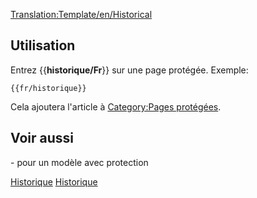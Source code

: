 [[Translation:Template/en/Historical]]
<noinclude></noinclude>{{fr/Fenêtre de message| type  = protection
| texte = <strong>Note</strong><br>Cet article n'a qu'un but historique, et est donc protégé contre toute modification nouvelle.
}}<includeonly>{{{1|[[Category:en/protected pages]]}}}</includeonly><noinclude>

==Utilisation==
Entrez <nowiki>{{</nowiki>'''historique/Fr'''<nowiki>}}</nowiki> sur une page protégée. Exemple:
<pre>{{fr/historique}}</pre>
Cela ajoutera l'article à [[:Category:en/protected pages|Category:Pages protégées]].
==Voir aussi==
{{en/s|Contenu historique/Fr}}- pour un modèle avec protection
[[Category:fr/Modèles|Historique]][[Category:fr/Infobox|Historique]]</noinclude>